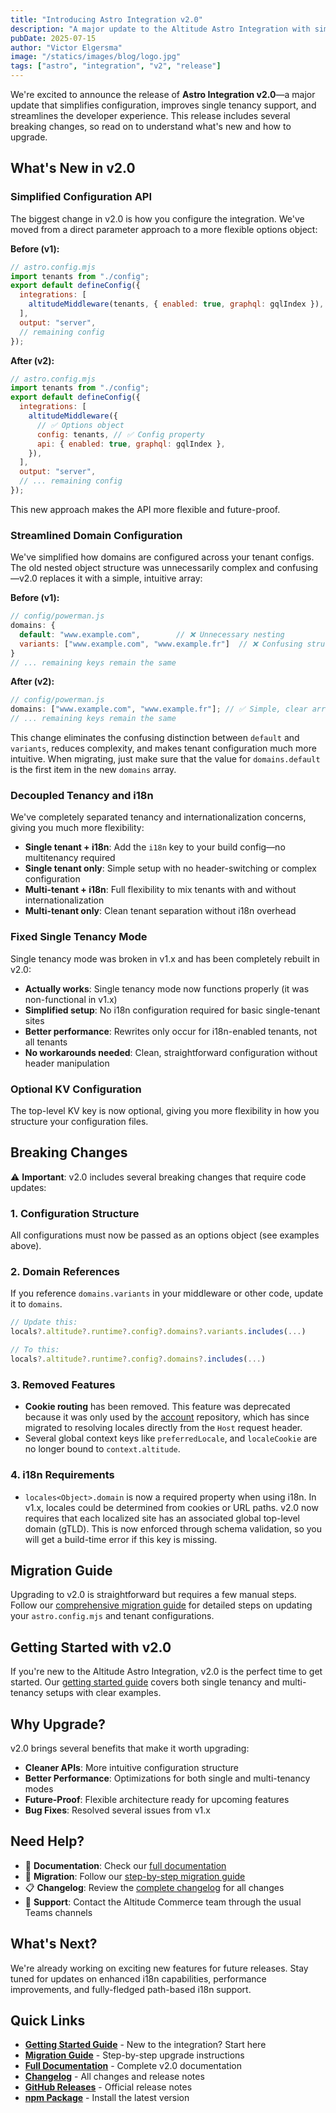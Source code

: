```yaml
---
title: "Introducing Astro Integration v2.0"
description: "A major update to the Altitude Astro Integration with simplified configuration, improved single tenancy support, and breaking changes you need to know about."
pubDate: 2025-07-15
author: "Victor Elgersma"
image: "/statics/images/blog/logo.jpg"
tags: ["astro", "integration", "v2", "release"]
---
```


We're excited to announce the release of **Astro Integration v2.0**—a major update that simplifies configuration, improves single tenancy support, and streamlines the developer experience. This release includes several breaking changes, so read on to understand what's new and how to upgrade.

## What's New in v2.0

### Simplified Configuration API

The biggest change in v2.0 is how you configure the integration. We've moved from a direct parameter approach to a more flexible options object:

**Before (v1):**

```js
// astro.config.mjs
import tenants from "./config";
export default defineConfig({
  integrations: [
    altitudeMiddleware(tenants, { enabled: true, graphql: gqlIndex }), // ❌ Direct parameters
  ],
  output: "server",
  // remaining config
});
```

**After (v2):**

```js
// astro.config.mjs
import tenants from "./config";
export default defineConfig({
  integrations: [
    altitudeMiddleware({
      // ✅ Options object
      config: tenants, // ✅ Config property
      api: { enabled: true, graphql: gqlIndex },
    }),
  ],
  output: "server",
  // ... remaining config
});
```

This new approach makes the API more flexible and future-proof.

### Streamlined Domain Configuration

We've simplified how domains are configured across your tenant configs. The old nested object structure was unnecessarily complex and confusing—v2.0 replaces it with a simple, intuitive array:

**Before (v1):**

```js
// config/powerman.js
domains: {
  default: "www.example.com",        // ❌ Unnecessary nesting
  variants: ["www.example.com", "www.example.fr"]  // ❌ Confusing structure
}
// ... remaining keys remain the same
```

**After (v2):**

```js
// config/powerman.js
domains: ["www.example.com", "www.example.fr"]; // ✅ Simple, clear array
// ... remaining keys remain the same
```

This change eliminates the confusing distinction between `default` and `variants`, reduces complexity, and makes tenant configuration much more intuitive. When migrating, just make sure that the value for `domains.default` is the first item in the new `domains` array.

### Decoupled Tenancy and i18n

We've completely separated tenancy and internationalization concerns, giving you much more flexibility:

- **Single tenant + i18n**: Add the `i18n` key to your build config—no multitenancy required
- **Single tenant only**: Simple setup with no header-switching or complex configuration
- **Multi-tenant + i18n**: Full flexibility to mix tenants with and without internationalization
- **Multi-tenant only**: Clean tenant separation without i18n overhead

### Fixed Single Tenancy Mode

Single tenancy mode was broken in v1.x and has been completely rebuilt in v2.0:

- **Actually works**: Single tenancy mode now functions properly (it was non-functional in v1.x)
- **Simplified setup**: No i18n configuration required for basic single-tenant sites
- **Better performance**: Rewrites only occur for i18n-enabled tenants, not all tenants
- **No workarounds needed**: Clean, straightforward configuration without header manipulation

### Optional KV Configuration

The top-level KV key is now optional, giving you more flexibility in how you structure your configuration files.

## Breaking Changes

⚠️ **Important**: v2.0 includes several breaking changes that require code updates:

### 1. Configuration Structure

All configurations must now be passed as an options object (see examples above).

### 2. Domain References

If you reference `domains.variants` in your middleware or other code, update it to `domains`.

```js
// Update this:
locals?.altitude?.runtime?.config?.domains?.variants.includes(...)

// To this:
locals?.altitude?.runtime?.config?.domains?.includes(...)
```

### 3. Removed Features

- **Cookie routing** has been removed. This feature was deprecated because it was only used by the [account](https://github.com/THG-Headless/account) repository, which has since migrated to resolving locales directly from the `Host` request header.
- Several global context keys like `preferredLocale`, and `localeCookie` are no longer bound to `context.altitude`.

### 4. i18n Requirements

- `locales<Object>.domain` is now a required property when using i18n. In v1.x, locales could be determined from cookies or URL paths. v2.0 now requires that each localized site has an associated global top-level domain (gTLD). This is now enforced through schema validation, so you will get a build-time error if this key is missing.

## Migration Guide

Upgrading to v2.0 is straightforward but requires a few manual steps. Follow our [comprehensive migration guide](/docs/astro-integration/v2.0.0/guides/migration-v2) for detailed steps on updating your `astro.config.mjs` and tenant configurations.

## Getting Started with v2.0

If you're new to the Altitude Astro Integration, v2.0 is the perfect time to get started. Our [getting started guide](/docs/astro-integration/v2.0.0/guides/getting-started) covers both single tenancy and multi-tenancy setups with clear examples.

## Why Upgrade?

v2.0 brings several benefits that make it worth upgrading:

- **Cleaner APIs**: More intuitive configuration structure
- **Better Performance**: Optimizations for both single and multi-tenancy modes
- **Future-Proof**: Flexible architecture ready for upcoming features
- **Bug Fixes**: Resolved several issues from v1.x

## Need Help?

- 📖 **Documentation**: Check our [full documentation](/docs/astro-integration/v2.0.0/)
- 🔄 **Migration**: Follow our [step-by-step migration guide](/docs/astro-integration/v2.0.0/guides/migration-v2)
- 📋 **Changelog**: Review the [complete changelog](/docs/astro-integration/changelog) for all changes
- 💬 **Support**: Contact the Altitude Commerce team through the usual Teams channels

## What's Next?

We're already working on exciting new features for future releases. Stay tuned for updates on enhanced i18n capabilities, performance improvements, and fully-fledged path-based i18n support.

## Quick Links

- **[Getting Started Guide](/docs/astro-integration/v2.0.0/guides/getting-started)** - New to the integration? Start here
- **[Migration Guide](/docs/astro-integration/v2.0.0/guides/migration-v2)** - Step-by-step upgrade instructions
- **[Full Documentation](/docs/astro-integration/v2.0.0/)** - Complete v2.0 documentation
- **[Changelog](/docs/astro-integration/changelog)** - All changes and release notes
- **[GitHub Releases](https://github.com/THG-AltitudeSiteBuilds/astro-integration/releases/)** - Official release notes
- **[npm Package](https://www.npmjs.com/package/@thg-altitude/astro-integration)** - Install the latest version
